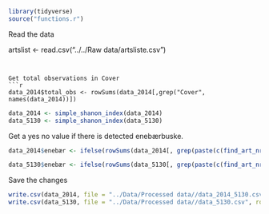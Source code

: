 
```r
library(tidyverse)
source("functions.r")
```

Read the data


artslist <- read.csv("../../Raw data/artsliste.csv")
```


Get total observations in Cover
```r
data_2014$total_obs <- rowSums(data_2014[,grep("Cover", names(data_2014))])
```



```r
data_2014 <- simple_shanon_index(data_2014)
data_5130 <- simple_shanon_index(data_5130)
```



Get a yes no value if there is detected enebærbuske.
```r
data_2014$enebær <- ifelse(rowSums(data_2014[, grep(paste(c(find_art_nr("Juniperus", latin =  TRUE)[,1]), collapse="|"), names(data_2014))]) > 0,1,0)

data_5130$enebær <- ifelse(rowSums(data_5130[, grep(paste(c(find_art_nr("Juniperus", latin =  TRUE)[,1]), collapse="|"), names(data_5130))]) > 0,1,0)
```


Save the changes
```r
write.csv(data_2014, file = "../Data/Processed data//data_2014_5130.csv", row.names=FALSE)
write.csv(data_5130, file = "../Data/Processed data//data_5130.csv", row.names=FALSE)
```


